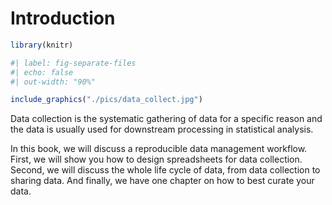 
# Introduction

``` r

library(knitr)

```

```r
#| label: fig-separate-files
#| echo: false
#| out-width: "90%"

include_graphics("./pics/data_collect.jpg")

```

Data collection is the systematic gathering of data for a specific reason and the data is usually used for downstream processing in statistical analysis.

In this book, we will discuss a reproducible data management workflow.
First, we will show you how to design spreadsheets for data collection.
Second, we will discuss the whole life cycle of data, from data collection to sharing data.
And finally, we have one chapter on how to best curate your data.
